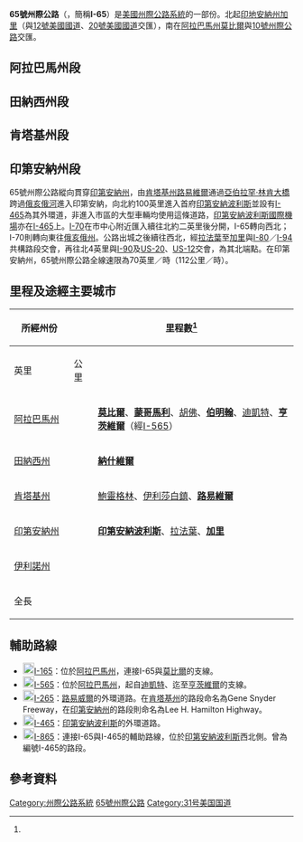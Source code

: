 {{Infobox US Road
|Name = 65號州際公路<br />Interstate 65
|Shield = I-65.svg
|Map = Interstate 65 map.png
|Mile = 887.30
|Km = 1427.97
|LengthRef = <ref name="FHWA">{{cite web | language = en | publisher = [[美國聯邦公路管理局|美國聯邦公路管理局]] | title = FHWA Route Log and Finder List: Table 1 | url = http://www.fhwa.dot.gov/reports/routefinder/table1.cfm | date = 2002-10-31 | accessdate = 2009-02-15 | archive-date = 2007-07-02 | archive-url = https://web.archive.org/web/20070702224157/http://www.fhwa.dot.gov/reports/routefinder/table1.cfm | dead-url = no }}</ref>
|Formed = 
|Direction A = 南
|Direction B = 北
|System = 州际公路系统
|From = [[File:I-10.svg|20px]][[I-10|I-10]]（[[阿拉巴馬州|阿拉巴馬州]][[莫比爾_(阿拉巴馬州)|莫比爾]]）
|To = [[File:I-90.svg|20px]][[File:US_12.svg|20px]][[File:US_20.svg|20px]][[90號州際公路|I-90]]／[[12號美國國道|US 12]]／[[20號美國國道|US 20]]（加里）
|Junction = [[File:I-85.svg|20px]][[I-85|I-85]]（阿拉巴馬州[[蒙哥馬利_(阿拉巴馬州)|蒙哥馬利]]）<br />[[File:I-20.svg|20px]][[File:I-59.svg|20px]][[I-20|I-20]]／[[59號州際公路|I-59]]（阿拉巴馬州[[伯明翰_(阿拉巴馬州)|伯明翰]]）<br />[[File:I-40.svg|20px]][[I-40|I-40]]（[[田納西州|田納西州]][[納什維爾_(田納西州)|納什維爾]]市區南部共構）<br />[[File:I-24.svg|20px]][[24號州際公路|I-24]]（納什維爾市區北部共構）<br />[[File:I-64.svg|20px]][[File:I-71.svg|20px]][[64號州際公路|I-64]]／[[71號州際公路|I-71]]（[[肯塔基州|肯塔基州]][[路易維爾_(肯塔基州)|路易維爾]]）<br />[[File:I-74.svg|20px]][[I-74|I-74]]（[[印第安納波利斯|印第安納波利斯]]）<br />[[File:I-70.svg|20px]][[I-70|I-70]]（印第安納波利斯）<br />[[File:I-80.svg|20px]][[File:I-94.svg|20px]][[I-80|I-80]]／[[I-94|I-94]]（[[印第安納州|印第安納州]][[加里_(印第安納州)|加里]]）
}}

'''65號州際公路'''（'''{{lang|en|Interstate 65}}'''，簡稱'''I-65'''）是[[美國|美國]][[州際公路系統|州際公路系統]]的一部份。北起[[印地安納州|印地安納州]][[加里_(印地安納州)|加里]]（與[[12號美國國道|12號美國國道]]、[[20號美國國道|20號美國國道]]交匯），南在[[阿拉巴馬州|阿拉巴馬州]][[莫比爾_(阿拉巴馬州)|莫比爾]]與[[10號州際公路|10號州際公路]]交匯。

== 阿拉巴馬州段 ==
{{Empty section}}

== 田納西州段 ==
{{Empty section}}

== 肯塔基州段 ==
{{Empty section}}

== 印第安納州段 ==
65號州際公路縱向貫穿[[印第安納州|印第安納州]]，由[[肯塔基州|肯塔基州]][[路易維爾|路易維爾]]通過[[亞伯拉罕·林肯大橋|亞伯拉罕·林肯大橋]]跨過[[俄亥俄河|俄亥俄河]]進入印第安納，向北約100英里進入首府[[印第安納波利斯|印第安納波利斯]]並設有[[465號州際公路|I-465]]為其外環道，非進入市區的大型車輛均使用這條道路，[[印第安納波利斯國際機場|印第安納波利斯國際機場]]亦在[[I-465|I-465]]上。[[70號州際公路|I-70]]在市中心附近匯入續往北約二英里後分開，I-65轉向西北；I-70則轉向東往[[俄亥俄州|俄亥俄州]]。公路出城之後續往西北，經[[拉法葉_(印第安納州)|拉法葉]]至[[加里_(印第安納州)|加里]]與[[80號州際公路|I-80]]／[[94號州際公路|I-94]]共構路段交會，再往北4英里與[[90號州際公路|I-90]]及[[20號美國國道|US-20]]、[[12號美國國道|US-12]]交會，為其北端點。在印第安納州，65號州際公路全線速限為70英里／時（112公里／時）。

== 里程及途經主要城市 ==
{|class="wikitable"
|-
!rowspan=2 style="width:90px"|所經州份
!colspan=2|里程數<ref name="FHWA"/>
!rowspan=2|所經主要都市<br><small>粗體化的城鎮為使用在交通標誌上的正式指定定點城市</small>
|-
!英里
!公里
|-
|[[阿拉巴馬州|阿拉巴馬州]] || {{Convert|367.00|mi|km|2|disp=table|abbr=values}} || '''[[莫比爾_(阿拉巴馬州)|莫比爾]]'''、'''[[蒙哥馬利_(阿拉巴馬州)|蒙哥馬利]]'''、[[胡佛_(阿拉巴馬州)|胡佛]]、'''[[伯明翰_(阿拉巴馬州)|伯明翰]]'''、[[迪凱特_(阿拉巴馬州)|迪凱特]]、'''[[亨茨维尔_(亚拉巴马州)|亨茨維爾]]'''（經[[I-565|I-565]]）
|-
|[[田納西州|田納西州]] || {{Convert|121.71|mi|km|2|disp=table|abbr=values}} || '''[[納什維爾_(田納西州)|納什維爾]]'''
|-
|[[肯塔基州|肯塔基州]] || {{Convert|137.32|mi|km|2|disp=table|abbr=values}} || [[鮑靈格林_(肯塔基州)|鮑靈格林]]、[[伊利莎白鎮_(肯塔基州)|伊利莎白鎮]]、'''[[路易維爾_(肯塔基州)|路易維爾]]'''
|-
|[[印第安納州|印第安納州]] || {{Convert|261.27|mi|km|2|disp=table|abbr=values}} || '''[[印第安納波利斯|印第安納波利斯]]'''、[[拉法葉_(印第安納州)|拉法葉]]、'''[[加里_(印第安納州)|加里]]'''
|-
|[[伊利諾州|伊利諾州]] || || || '''[[芝加哥|芝加哥]]'''（經[[I-80|I-80]]／[[I-94|I-94]]或[[I-90|I-90]]）
|-
!全長
!{{Convert|887.30|mi|km|2|disp=table|abbr=values}}
| 
|}

== 輔助路線 ==
*[[File:I-165.svg|20px]][[165號州際公路|I-165]]：位於[[阿拉巴馬州|阿拉巴馬州]]，連接I-65與[[莫比爾_(阿拉巴馬州)|莫比爾]]的支線。
*[[File:I-565.svg|20px]][[565號州際公路|I-565]]：位於[[阿拉巴馬州|阿拉巴馬州]]，起自[[迪凱特_(阿拉巴馬州)|迪凱特]]、迄至[[亨茨維爾_(阿拉巴馬州)|亨茨維爾]]的支線。
*[[File:I-265.svg|20px]][[265號州際公路|I-265]]：[[路易維爾_(肯塔基州)|路易威爾]]的外環道路。在[[肯塔基州|肯塔基州]]的路段命名為Gene Snyder Freeway，在[[印第安納州|印第安納州]]的路段則命名為Lee H. Hamilton Highway。
*[[File:I-465.svg|20px]][[465號州際公路|I-465]]：[[印第安納波利斯|印第安納波利斯]]的外環道路。
*[[File:I-865.svg|20px]][[865號州際公路|I-865]]：連接I-65與I-465的輔助路線，位於[[印第安納波利斯|印第安納波利斯]]西北側。曾為編號I-465的路段。

== 參考資料 ==
<div class="references-small">
<references />
</div>

{{65号州际公路及其辅助线}}
{{州際公路系統}}

[[Category:州際公路系統|Category:州際公路系統]]
[[Category:65號州際公路|]]
[[Category:31号美国国道|Category:31号美国国道]]